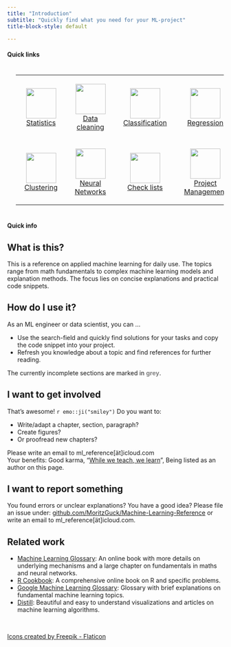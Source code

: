 ```yaml
---
title: "Introduction"
subtitle: "Quickly find what you need for your ML-project"
title-block-style: default

---
```






#### Quick links {.unlisted .unnumbered}

<style>
table, th, td {
  padding: 20px;
}
</style>

<table style="background-color: transparent; width=100%" >
  <tr style="background-color: transparent; border: none;" >
    <td align="center" style="border: none;"> 
      <a href="/source/Maths/00-Statistics.html"><img src="figures/raw_buttons/graphs.png" width="70" height="70"> <br> Statistics <br>
      </td>
    <td align="center" style="border: none;"> 
      <a href="/source/Data/03-Preprocessing.html"><img src="figures/raw_buttons/data-cleaning.png" width="70" height="70"> <br> Data cleaning
      </td>
    <td align="center" style="border: none;"> 
      <a href="/source/Supervised/02-Classification.html"><img src="figures/raw_buttons/hierarchical-structure.png" width="70" height="70"> <br> Classification
      </td>
      <td align="center" style="border: none;"> <a href="/source/Supervised/03-Regression.html"><img src="figures/raw_buttons/regression.png" width="70" height="70"> <br> Regression</td>
  </tr>
  <tr style="background-color: transparent; border: none; ">
    <td align="center" style="border: none;"> 
      <a href="/source/Unsupervised/01-Clustering.qmd"><img src="figures/raw_buttons/cluster.png" width="70" height="70"> <br> Clustering
      </td>
    <td align="center" style="border: none;"> 
      <a href="/source/Neural-Networks/0-Neural.html"><img src="figures/raw_buttons/deep-learning.png" width="70" height="70"> <br> Neural Networks
      </td>
    <td align="center" style="border: none;"> 
      <a href="/source/Other/0-Checklists.html"><img src="figures/raw_buttons/check-list.png" width="70" height="70"> <br> Check lists
      </td>
    <td align="center" style="border: none;"> 
      <a href="/source/Other/0-ML_PM.html"><img src="figures/raw_buttons/team.png" width="70" height="70"> <br> Project Management
     </td>
  </tr>
</table>

#### Quick info {.unlisted .unnumbered}

::: {.callout-note collapse=true appearance="simple"}
## What is this? {.unlisted .unnumbered}

This is a reference on applied machine learning for daily use. The
topics range from math fundamentals to complex machine learning models
and explanation methods. The focus lies on concise explanations and practical code snippets.
:::


::: {.callout-note collapse=true appearance="simple"}
## How do I use it? {.unlisted .unnumbered}

As an ML engineer or data scientist, you can ...

- Use the search-field and quickly find solutions for your tasks and copy the code snippet into your project.
- Refresh you knowledge about a topic and find references for further reading.

The currently incomplete sections are marked in <b><font color="grey">grey</font></b>.
:::

::: {.callout-tip collapse=true appearance="simple"}
## I want to get involved {.unlisted .unnumbered}

That's awesome! `r emo::ji("smiley")`
Do you want to: 

- Write/adapt a chapter, section, paragraph?
- Create figures?
- Or proofread new chapters?

Please write an email to ml_reference[ät]icloud.com \
Your benefits: Good karma, "[While we teach, we learn](https://ideas.time.com/2011/11/30/the-protege-effect/)", Being listed as an author on this page.
:::

::: {.callout-warning collapse=true appearance="simple"}
## I want to report something {.unlisted .unnumbered}

You found errors or unclear explanations? You have a good idea? Please file an issue under:
[github.com/MoritzGuck/Machine-Learning-Reference](https://github.com/MoritzGuck/Machine-Learning-Reference){target="_blank"} or write an email to ml_reference[ät]icloud.com.
:::

::: {.callout-note collapse=true appearance="simple"}
## Related work {.unlisted .unnumbered}

- [Machine Learning Glossary](https://ml-cheatsheet.readthedocs.io/en/latest/index.html){target="_blank"}: An online book with more details on underlying mechanisms and a large chapter on fundamentals in maths and neural networks. \
- [R Cookbook](https://rc2e.com/){target="_blank"}: A comprehensive online book on R and specific problems. \
- [Google Machine Learning Glossary](https://developers.google.com/machine-learning/glossary/){target="_blank"}: Glossary with brief explanations on fundamental machine learning topics. \
- [Distill](https://distill.pub/){target="_blank"}: Beautiful and easy to understand visualizations and articles on machine learning algorithms. 
:::


\ 
\ 

<p style="font-size: 14px;">
  <a href="https://www.flaticon.com/free-icons/graph" title="graph icons">Icons
created by Freepik - Flaticon</a>
</p>



